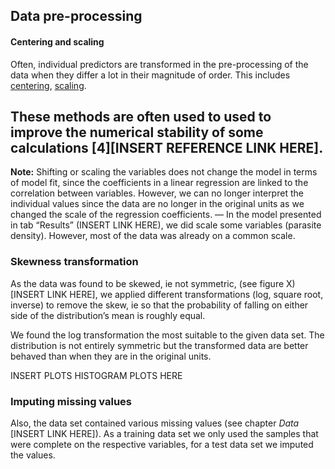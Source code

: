 ## Data pre-processing

#### Centering and scaling
Often, individual predictors are transformed in the pre-processing of the data when they differ a lot in their magnitude of order. This includes [centering]("ie the average predictor value is substracted from all the values. Thus the predictor has a zero mean."), [scaling]("ie make the values have a common standard deviation of one").

These methods are often used to used to improve the numerical stability of some calculations [4][INSERT REFERENCE LINK HERE]. 
---
**Note:**
Shifting or scaling the variables does not change the model in terms of model fit, since the coefficients in a linear regression are linked to the correlation between variables. 
However, we can no longer interpret the individual values since the data are no longer in the original units as we changed the scale of the regression coefficients.
---
In the model presented in tab "Results" (INSERT LINK HERE), we did scale some variables (parasite density). However, most of the data was already on a common scale. 

### Skewness transformation
<!---..to remove distributional skewness.--->
As the data was found to be skewed, ie not symmetric, (see figure X) [INSERT LINK HERE], we applied different transformations (log, square root, inverse) to remove the skew, ie so that the probability of falling on either side of the distribution's mean is roughly equal. 

We found the log transformation the most suitable to the given data set. The distribution is not entirely symmetric but the transformed data are better behaved than when they are in the original units.

INSERT PLOTS HISTOGRAM PLOTS HERE 
<!---(p32)

[! alt text!] [fit_nona_paras]
[! alt text!] [fit_nona_paras_log]
--->

### Imputing missing values
Also, the data set contained various missing values (see chapter _Data_ [INSERT LINK HERE]). As a training data set we only used the samples that were complete on the respective variables, for a test data set we imputed the values.
